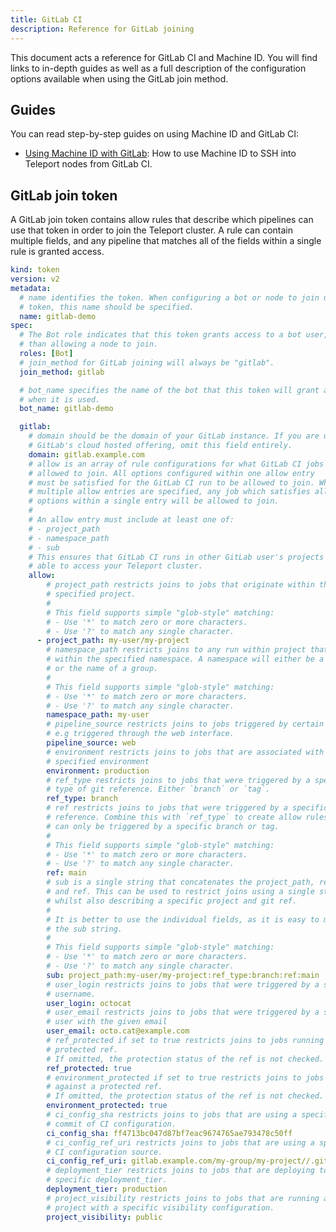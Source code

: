 ```yaml
---
title: GitLab CI
description: Reference for GitLab joining
---
```


This document acts a reference for GitLab CI and Machine ID. You will find
links to in-depth guides as well as a full description of the configuration
options available when using the GitLab join method.

## Guides

You can read step-by-step guides on using Machine ID and GitLab CI:

- [Using Machine ID with GitLab](../deployment/gitlab.mdx): How to
  use Machine ID to SSH into Teleport nodes from GitLab CI.

## GitLab join token

A GitLab join token contains allow rules that describe which pipelines can
use that token in order to join the Teleport cluster. A rule can contain
multiple fields, and any pipeline that matches all of the fields within a
single rule is granted access.

```yaml
kind: token
version: v2
metadata:
  # name identifies the token. When configuring a bot or node to join using this
  # token, this name should be specified.
  name: gitlab-demo
spec:
  # The Bot role indicates that this token grants access to a bot user, rather
  # than allowing a node to join.
  roles: [Bot]
  # join_method for GitLab joining will always be "gitlab".
  join_method: gitlab

  # bot_name specifies the name of the bot that this token will grant access to
  # when it is used.
  bot_name: gitlab-demo

  gitlab:
    # domain should be the domain of your GitLab instance. If you are using
    # GitLab's cloud hosted offering, omit this field entirely.
    domain: gitlab.example.com
    # allow is an array of rule configurations for what GitLab CI jobs should be
    # allowed to join. All options configured within one allow entry
    # must be satisfied for the GitLab CI run to be allowed to join. Where
    # multiple allow entries are specified, any job which satisfies all of the
    # options within a single entry will be allowed to join.
    #
    # An allow entry must include at least one of:
    # - project_path
    # - namespace_path
    # - sub
    # This ensures that GitLab CI runs in other GitLab user's projects are not
    # able to access your Teleport cluster.
    allow:
        # project_path restricts joins to jobs that originate within the
        # specified project.
        #
        # This field supports simple "glob-style" matching:
        # - Use '*' to match zero or more characters.
        # - Use '?' to match any single character.
      - project_path: my-user/my-project
        # namespace_path restricts joins to any run within project that exists
        # within the specified namespace. A namespace will either be a username
        # or the name of a group.
        #
        # This field supports simple "glob-style" matching:
        # - Use '*' to match zero or more characters.
        # - Use '?' to match any single character.
        namespace_path: my-user
        # pipeline_source restricts joins to jobs triggered by certain criteria,
        # e.g triggered through the web interface.
        pipeline_source: web
        # environment restricts joins to jobs that are associated with the
        # specified environment
        environment: production
        # ref_type restricts joins to jobs that were triggered by a specific
        # type of git reference. Either `branch` or `tag`.
        ref_type: branch
        # ref restricts joins to jobs that were triggered by a specific git
        # reference. Combine this with `ref_type` to create allow rules that
        # can only be triggered by a specific branch or tag.
        #
        # This field supports simple "glob-style" matching:
        # - Use '*' to match zero or more characters.
        # - Use '?' to match any single character.
        ref: main
        # sub is a single string that concatenates the project_path, ref_type
        # and ref. This can be used to restrict joins using a single string,
        # whilst also describing a specific project and git ref.
        #
        # It is better to use the individual fields, as it is easy to mis-format
        # the sub string.
        #
        # This field supports simple "glob-style" matching:
        # - Use '*' to match zero or more characters.
        # - Use '?' to match any single character.
        sub: project_path:my-user/my-project:ref_type:branch:ref:main
        # user_login restricts joins to jobs that were triggered by a specific
        # username.
        user_login: octocat
        # user_email restricts joins to jobs that were triggered by a specific
        # user with the given email
        user_email: octo.cat@example.com
        # ref_protected if set to true restricts joins to jobs running against a
        # protected ref.
        # If omitted, the protection status of the ref is not checked.
        ref_protected: true
        # environment_protected if set to true restricts joins to jobs running
        # against a protected ref.
        # If omitted, the protection status of the ref is not checked.
        environment_protected: true
        # ci_config_sha restricts joins to jobs that are using a specific
        # commit of CI configuration.
        ci_config_sha: ff4713bc047d87bf7eac9674765ae793478c50ff
        # ci_config_ref_uri restricts joins to jobs that are using a specific
        # CI configuration source.
        ci_config_ref_uri: gitlab.example.com/my-group/my-project//.gitlab-ci.yml@refs/heads/main
        # deployment_tier restricts joins to jobs that are deploying to a
        # specific deployment_tier.
        deployment_tier: production
        # project_visibility restricts joins to jobs that are running against a
        # project with a specific visibility configuration.
        project_visibility: public
```